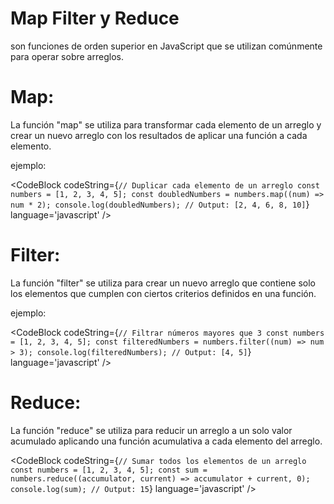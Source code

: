 
# Map Filter y Reduce

 son funciones de orden superior en JavaScript que se utilizan comúnmente para operar sobre arreglos.

# Map:

La función "map" se utiliza para transformar cada elemento de un arreglo y crear un nuevo arreglo con los resultados de aplicar una función a cada elemento.

ejemplo:

<CodeBlock
  codeString={`
    // Duplicar cada elemento de un arreglo
    const numbers = [1, 2, 3, 4, 5];
    const doubledNumbers = numbers.map((num) => num * 2);
    console.log(doubledNumbers); // Output: [2, 4, 6, 8, 10]
  `} 
  language='javascript'
/>

# Filter:

La función "filter" se utiliza para crear un nuevo arreglo que contiene solo los elementos que cumplen con ciertos criterios definidos en una función.

ejemplo:

<CodeBlock
    codeString={`
    // Filtrar números mayores que 3
    const numbers = [1, 2, 3, 4, 5];
    const filteredNumbers = numbers.filter((num) => num > 3);
    console.log(filteredNumbers); // Output: [4, 5]
  `} 
  language='javascript'
/>

# Reduce:

La función "reduce" se utiliza para reducir un arreglo a un solo valor acumulado aplicando una función acumulativa a cada elemento del arreglo.

<CodeBlock
  codeString={`
    // Sumar todos los elementos de un arreglo
    const numbers = [1, 2, 3, 4, 5];
    const sum = numbers.reduce((accumulator, current) => accumulator + current, 0);
    console.log(sum); // Output: 15
  `} 
  language='javascript'
/>